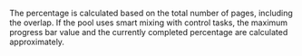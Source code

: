 <Cut title="What is the formula for calculating the percentage of pool completion?">

The percentage is calculated based on the total number of pages, including the overlap. If the pool uses smart mixing with control tasks, the maximum progress bar value and the currently completed percentage are calculated approximately.

</Cut>
